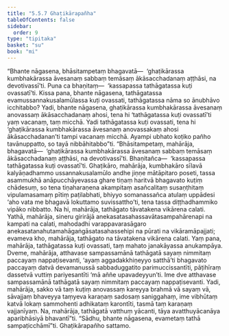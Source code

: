 ```yaml
---
title: "5.5.7 Ghaṭikārapañha"
tableOfContents: false
sidebar:
  order: 9
type: "tipitaka"
basket: "su"
book: "mi"
---
```



<DynamicBreadcrumb />

<Division number="166" book="mi" bookNo="28">

<Paragraph number="991" book="mi">
“Bhante nāgasena, bhāsitampetaṃ bhagavatā—  ‘ghaṭikārassa kumbhakārassa āvesanaṃ sabbaṃ temāsaṃ ākāsacchadanaṃ aṭṭhāsi, na devotivassī’ti. Puna ca bhaṇitaṃ—  ‘kassapassa tathāgatassa kuṭi ovassatī’ti. Kissa pana, bhante nāgasena, tathāgatassa evamussannakusalamūlassa kuṭi ovassati, tathāgatassa nāma so ānubhāvo icchitabbo? Yadi, bhante nāgasena, ghaṭikārassa kumbhakārassa āvesanaṃ anovassaṃ ākāsacchadanaṃ ahosi, tena hi ‘tathāgatassa kuṭi ovassatī’ti yaṃ vacanaṃ, taṃ micchā. Yadi tathāgatassa kuṭi ovassati, tena hi ‘ghaṭikārassa kumbhakārassa āvesanaṃ anovassakaṃ ahosi ākāsacchadanan’ti tampi vacanaṃ micchā. Ayampi ubhato koṭiko pañho tavānuppatto, so tayā nibbāhitabbo”ti.
</Paragraph>

<Paragraph number="992" book="mi">
“Bhāsitampetaṃ, mahārāja, bhagavatā—  ‘ghaṭikārassa kumbhakārassa āvesanaṃ sabbaṃ temāsaṃ ākāsacchadanaṃ aṭṭhāsi, na devotivassī’ti. Bhaṇitañca—  ‘kassapassa tathāgatassa kuṭi ovassatī’ti. Ghaṭikāro, mahārāja, kumbhakāro sīlavā kalyāṇadhammo ussannakusalamūlo andhe jiṇṇe mātāpitaro poseti, tassa asammukhā anāpucchāyevassa ghare tiṇaṃ haritvā bhagavato kuṭiṃ chādesuṃ, so tena tiṇaharaṇena akampitaṃ asañcalitaṃ susaṇṭhitaṃ vipulamasamaṃ pītiṃ paṭilabhati, bhiyyo somanassañca atulaṃ uppādesi ‘aho vata me bhagavā lokuttamo suvissattho’ti, tena tassa diṭṭhadhammiko vipāko nibbatto. Na hi, mahārāja, tathāgato tāvatakena vikārena calati.
</Paragraph>

<Paragraph number="993" book="mi">
Yathā, mahārāja, sineru girirājā anekasatasahassavātasampahārenapi na kampati na calati, mahodadhi varappavarasāgaro anekasatanahutamahāgaṅgāsatasahassehipi na pūrati na vikāramāpajjati; evameva kho, mahārāja, tathāgato na tāvatakena vikārena calati.
</Paragraph>

<Paragraph number="994" book="mi">
Yaṃ pana, mahārāja, tathāgatassa kuṭi ovassati, taṃ mahato janakāyassa anukampāya. Dveme, mahārāja, atthavase sampassamānā tathāgatā sayaṃ nimmitaṃ paccayaṃ nappaṭisevanti, ‘ayaṃ aggadakkhiṇeyyo satthā’ti bhagavato paccayaṃ datvā devamanussā sabbaduggatito parimuccissantīti, pāṭihīraṃ dassetvā vuttiṃ pariyesantīti ‘mā aññe upavadeyyun’ti. Ime dve atthavase sampassamānā tathāgatā sayaṃ nimmitaṃ paccayaṃ nappaṭisevanti. Yadi, mahārāja, sakko vā taṃ kuṭiṃ anovassaṃ kareyya brahmā vā sayaṃ vā, sāvajjaṃ bhaveyya taṃyeva karaṇaṃ sadosaṃ saniggahaṃ, ime vibhūtaṃ katvā lokaṃ sammohenti adhikataṃ karontīti, tasmā taṃ karaṇaṃ vajjanīyaṃ. Na, mahārāja, tathāgatā vatthuṃ yācanti, tāya avatthuyācanāya aparibhāsiyā bhavantī”ti. “Sādhu, bhante nāgasena, evametaṃ tathā sampaṭicchāmī”ti.

</Paragraph>
</Division>

<Paragraph number="995" type="center" book="mi">
Ghaṭikārapañho sattamo.
</Paragraph>